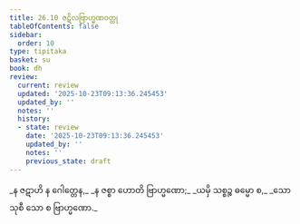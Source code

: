 ```yaml
---
title: 26.10 ဇဋိလဗြာဟ္မဏဝတ္ထု
tableOfContents: false
sidebar:
  order: 10
type: tipitaka
basket: su
book: dh
review:
  current: review
  updated: '2025-10-23T09:13:36.245453'
  updated_by: ''
  notes: ''
  history:
  - state: review
    date: '2025-10-23T09:13:36.245453'
    updated_by: ''
    notes: ''
    previous_state: draft
---
```



<ReviewStatus review={frontmatter.review} showDetails={true} />

<HypothesisAnnotation frontmatter={frontmatter} />

<DynamicBreadcrumb />

<Division number="393" book="dh" e="ch" v="18" p="69">

<Paragraph number="421" type="verses" book="dh">
_န ဇဋာဟိ န ဂေါတ္တေန,_  
_န ဇစ္စာ ဟောတိ ဗြာဟ္မဏော;_  
_ယမှိ သစ္စဉ္စ ဓမ္မော စ,_  
_သော သုစီ သော စ ဗြာဟ္မဏော._
</Paragraph>
</Division>
